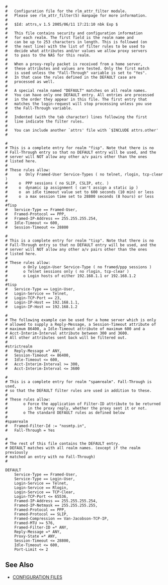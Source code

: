 {{Default in the server source|raddb/attrs}}

<pre>
#
#	Configuration file for the rlm_attr_filter module.
#	Please see rlm_attr_filter(5) manpage for more information.
#
#	$Id: attrs,v 1.5 2005/06/11 17:21:10 nbk Exp $
#
#	This file contains security and configuration information
#	for each realm. The first field is the realm name and
#	can be up to 253 characters in length. This is followed (on
#	the next line) with the list of filter rules to be used to
#	decide what attributes and/or values we allow proxy servers
#	to pass to the NAS for this realm.
#
#	When a proxy-reply packet is received from a home server,
#	these attributes and values are tested. Only the first match
#	is used unless the "Fall-Through" variable is set to "Yes".
#	In that case the rules defined in the DEFAULT case are
#	processed as well.
#
#	A special realm named "DEFAULT" matches on all realm names.
#	You can have only one DEFAULT entry. All entries are processed
#	in the order they appear in this file. The first entry that
#	matches the login-request will stop processing unless you use
#	the Fall-Through variable.
#
#	Indented (with the tab character) lines following the first
#	line indicate the filter rules.
#
#	You can include another `attrs' file with `$INCLUDE attrs.other'
#

#
# This is a complete entry for realm "fisp". Note that there is no
# Fall-Through entry so that no DEFAULT entry will be used, and the
# server will NOT allow any other a/v pairs other than the ones
# listed here.
#
# These rules allow:
#     o  Only Framed-User Service-Types ( no telnet, rlogin, tcp-clear )
#     o  PPP sessions ( no SLIP, CSLIP, etc. )
#     o  dynamic ip assignment ( can't assign a static ip )
#     o  an idle timeout value set to 600 seconds (10 min) or less
#     o  a max session time set to 28800 seconds (8 hours) or less
#
#fisp
#	Service-Type == Framed-User,
#	Framed-Protocol == PPP,
#	Framed-IP-Address == 255.255.255.254,
#	Idle-Timeout <= 600,
#	Session-Timeout <= 28800

#
# This is a complete entry for realm "tisp". Note that there is no
# Fall-Through entry so that no DEFAULT entry will be used, and the
# server will NOT allow any other a/v pairs other than the ones
# listed here.
#
# These rules allow:
#       o Only Login-User Service-Type ( no framed/ppp sessions )
#       o Telnet sessions only ( no rlogin, tcp-clear )
#       o Login hosts of either 192.168.1.1 or 192.168.1.2
#
#tisp
#	Service-Type == Login-User,
#	Login-Service == Telnet,
#	Login-TCP-Port == 23,
#	Login-IP-Host == 192.168.1.1,
#	Login-IP-Host == 192.168.1.2

#
# The following example can be used for a home server which is only
# allowed to supply a Reply-Message, a Session-Timeout attribute of
# maximum 86400, a Idle-Timeout attribute of maximum 600 and a
# Acct-Interim-Interval attribute between 300 and 3600.
# All other attributes sent back will be filtered out.
#
#strictrealm
#	Reply-Message =* ANY,
#	Session-Timeout <= 86400,
#	Idle-Timeout <= 600,
#	Acct-Interim-Interval >= 300,
#	Acct-Interim-Interval <= 3600

#
# This is a complete entry for realm "spamrealm". Fall-Through is used,
# so that the DEFAULT filter rules are used in addition to these.
#
# These rules allow:
#       o Force the application of Filter-ID attribute to be returned
#         in the proxy reply, whether the proxy sent it or not.
#       o The standard DEFAULT rules as defined below
#
#spamrealm
#	Framed-Filter-Id := "nosmtp.in",
#	Fall-Through = Yes

#
# The rest of this file contains the DEFAULT entry.
# DEFAULT matches with all realm names. (except if the realm previously
# matched an entry with no Fall-Through)
#

DEFAULT
	Service-Type == Framed-User,
	Service-Type == Login-User,
	Login-Service == Telnet,
	Login-Service == Rlogin,
	Login-Service == TCP-Clear,
	Login-TCP-Port <= 65536,
	Framed-IP-Address == 255.255.255.254,
	Framed-IP-Netmask == 255.255.255.255,
	Framed-Protocol == PPP,
	Framed-Protocol == SLIP,
	Framed-Compression == Van-Jacobson-TCP-IP,
	Framed-MTU >= 576,
	Framed-Filter-ID =* ANY,
	Reply-Message =* ANY,
	Proxy-State =* ANY,
	Session-Timeout <= 28800,
	Idle-Timeout <= 600,
	Port-Limit <= 2

</pre>

==See Also==
* [[CONFIGURATION FILES]]